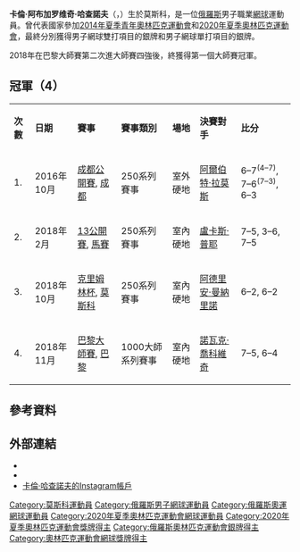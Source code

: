 {{noteTA
|1=zh-hans:哈恰诺夫;zh-hant:哈查諾夫;
|2=zh-hans:卡连;zh-hant:卡倫;
}}
{{Infobox 网球
|姓名=Karen Khachanov
|image=Khachanov PM19 (43) (49308118997).jpg
|国籍={{RUS}}
|生年=1996年
|生日={{birth_date_and_age|1996|5|21|mf=y}}
|出生地={{RUS}}[[莫斯科|莫斯科]]
|居住地={{UAE}}[[迪拜|迪拜]]
|身高=201
|体重=87
|持拍手=右
|反拍=雙手
|转职业年=2013年
|球拍=
|球衣=
|球鞋=
|单打最高排名=8（2019年7月15日）
|双打最高排名=64（2018年5月21日）
|现单打排名=25（2021年7月12日）
|现双打排名=93（2021年7月12日）
|单打冠军头衔=4
|双打冠军头衔=0
|职业战绩={{tennis record|won=164|lost=128}}
|雙打職業戰績={{tennis record|won=38|lost=56}}
|奖金=$9,847,132[[美元|美元]]
|澳网最好成绩=第三輪（2019）
|法网最好成绩=八強（[[2019年法國網球公開賽男子單打比賽|2019]]）
|温网最好成绩=八強（2021）
|美网最好成绩=第三輪（2018）
|澳網雙打最好成績=第二輪（2017）
|法網雙打最好成績=第二輪（2017）
|溫網雙打最好成績=
|美網雙打最好成績=第三輪（2017）
|大满贯个数=
|奥运会最好成绩=
|medaltemplates-expand=yes
|medaltemplates=
{{MedalSport|男子[[網球|網球]]}}
{{MedalCountry|{{RUS}}}}
{{MedalCompetition|[[奧林匹克運動會|奧林匹克運動會]]}}
{{MedalSilver|[[2020年夏季奧林匹克運動會|2020年 東京]]|[[2020年夏季奧林匹克運動會網球男子單打比賽|男子單打]]}}
{{MedalCompetition|[[青年奧林匹克運動會|青年奧林匹克運動會]]}}
{{MedalSilver|[[2014年夏季青年奧林匹克運動會|2014年 南京]]|[[2014年夏季青年奧林匹克運動會網球比賽|男子雙打]]}}
}}

'''卡倫·阿布加罗维奇·哈查諾夫'''（{{lang-ru|Карен Абгарович Хачанов}}，{{bd|1996年|5月21日}}）生於莫斯科，是一位[[俄羅斯|俄羅斯]]男子職業[[網球|網球]]運動員。曾代表國家參加[[2014年夏季青年奧林匹克運動會|2014年夏季青年奧林匹克運動會]]和[[2020年夏季奧林匹克運動會|2020年夏季奧林匹克運動會]]，最終分別獲得男子網球雙打項目的銀牌和男子網球單打項目的銀牌。

2018年在巴黎大師賽第二次進大師賽四強後，終獲得第一個大師賽冠軍。

== 冠軍（4） ==
{| class="wikitable"
|- bgcolor="#eeeeee" 
|'''次數'''
|'''日期'''
|'''賽事'''
|'''賽事類別'''
|'''場地'''
|'''決賽對手'''
|'''比分'''
|-
| 1.
| 2016年10月
| [[成都网球公开赛|成都公開賽]], [[成都|成都]]
| 250系列賽事
| 室外硬地
| {{flagicon|ESP}} [[阿爾伯特·拉莫斯|阿爾伯特·拉莫斯]]
| 6–7<sup>(4–7)</sup>, 7–6<sup>(7–3)</sup>, 6–3
|-
| 2.
| 2018年2月
| [[13公開賽|13公開賽]], [[馬賽|馬賽]]
| 250系列賽事
| 室內硬地
| {{flagicon|FRA}} [[盧卡斯·普耶|盧卡斯·普耶]]
| 7–5, 3–6, 7–5
|-
| 3.
| 2018年10月
| [[克里姆林杯|克里姆林杯]], [[莫斯科|莫斯科]]
| 250系列賽事
| 室內硬地
| {{flagicon|FRA}} [[阿德里安·曼納里諾|阿德里安·曼納里諾]]
| 6–2, 6–2
|-
| 4.
| 2018年11月
| [[巴黎大師賽|巴黎大師賽]], [[巴黎|巴黎]]
| 1000大師系列賽事
| 室內硬地
| {{flagicon|SRB}} [[諾瓦克·喬科維奇|諾瓦克·喬科維奇]]
| 7–5, 6–4
|}

== 參考資料 ==
{{reflist|2}}

== 外部連結 ==
* {{ATP|KE29}}
* {{ITF Profile|id=100167072}}
*[https://instagram.com/karenkhachanov 卡倫·哈查諾夫的Instagram帳戶] {{Wayback|url=https://instagram.com/karenkhachanov |date=20201103082450 }}

{{ATP大师赛单打冠军}}

{{DEFAULTSORT:Khachanov, Karen}}
[[Category:莫斯科運動員|Category:莫斯科運動員]]
[[Category:俄羅斯男子網球運動員|Category:俄羅斯男子網球運動員]]
[[Category:俄羅斯奧運網球運動員|Category:俄羅斯奧運網球運動員]]
[[Category:2020年夏季奧林匹克運動會網球運動員|Category:2020年夏季奧林匹克運動會網球運動員]]
[[Category:2020年夏季奧林匹克運動會獎牌得主|Category:2020年夏季奧林匹克運動會獎牌得主]]
[[Category:俄羅斯奧林匹克運動會銀牌得主|Category:俄羅斯奧林匹克運動會銀牌得主]]
[[Category:奧林匹克運動會網球獎牌得主|Category:奧林匹克運動會網球獎牌得主]]